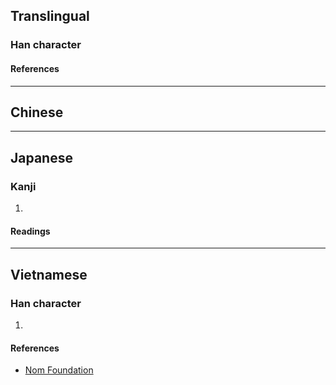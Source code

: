 {{also|歲}}
{{character info/new}}
==Translingual==

===Han character===
{{Han char|rn=46|rad=山|as=09|sn=12|four=|canj=UIHH|ids=⿱山⿵戌𣥂}}

====References====
{{Han ref|kx=0316.381|dkj=08319|hdz=10785.110|uh=5D57}}

----

==Chinese==
{{zh-see|歲|v}}

----

==Japanese==

===Kanji===
{{ja-kanji|grade=|rs=山09}}

# {{defn|lang=ja|sort=山09}}

====Readings====
{{ja-readings
|on=せい
}}

----

==Vietnamese==

===Han character===
{{vi-readings|rs=山09|reading=tuế}}

# {{defn|lang=vi|sort=山09}}

====References====
* [http://nomfoundation.org/common/nom_details.php?codepoint=5d57 Nom Foundation]